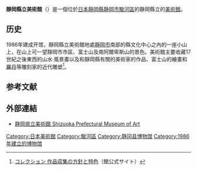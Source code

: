 '''靜岡縣立美術館'''（{{lang-ja|しずおかけんりつびじゅつかん}}）是一個位於[[日本|日本]][[靜岡縣|靜岡縣]][[静岡市|静岡市]][[駿河區|駿河區]]的静岡縣立的[[美術館|美術館]]。

==历史==
1986年建成开馆，靜岡縣立美術館地處[[靜岡市|靜岡市]]南部的縣文化中心之內的一座小山上，在山上可一望靜岡市市區、富士山及南阿爾卑斯山的景色。美術館主要收藏17世紀之後東西的山水·風景畫以及和靜岡縣有關的美術家的作品、富士山的繪畫和[[羅丹|羅丹]]等雕刻家的近代雕塑<ref>[http://www.spmoa.shizuoka.shizuoka.jp/japanese/collection/houshin/ コレクション 作品収集の方針と特色]（館公式サイト）</ref>。

== 参考文献 ==
{{Reflist}}

==外部連結==
* [http://spmoa.shizuoka.shizuoka.jp/japanese/ 静岡県立美術館 Shizuoka Prefectural Museum of Art] 

{{日本公立美术馆}}
{{Authority control}}
[[Category:日本美術館|Category:日本美術館]]
[[Category:駿河區|Category:駿河區]]
[[Category:静冈县博物馆|Category:静冈县博物馆]]
[[Category:1986年建立的博物馆|Category:1986年建立的博物馆]]